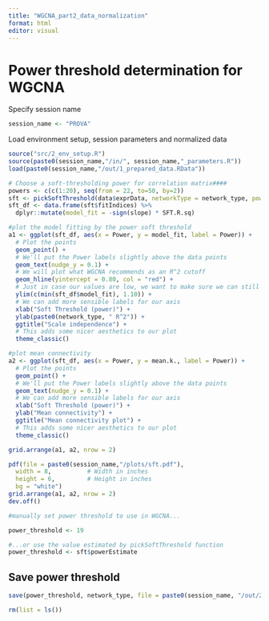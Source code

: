 ```yaml
---
title: "WGCNA_part2_data_normalization"
format: html
editor: visual
---
```


# Power threshold determination for WGCNA

Specify session name

```r
session_name <- "PROVA"
```

Load environment setup, session parameters and normalized data

```r
source("src/2_env_setup.R")
source(paste0(session_name,"/in/", session_name,"_parameters.R"))
load(paste0(session_name,"/out/1_prepared_data.RData"))
```

```r
# Choose a soft-thresholding power for correlation matrix####
powers <- c(c(1:20), seq(from = 22, to=50, by=2))
sft <- pickSoftThreshold(data$exprData, networkType = network_type, powerVector = powers)
sft_df <- data.frame(sft$fitIndices) %>%
  dplyr::mutate(model_fit = -sign(slope) * SFT.R.sq)
```

```r
#plot the model fitting by the power soft threshold
a1 <- ggplot(sft_df, aes(x = Power, y = model_fit, label = Power)) +
  # Plot the points
  geom_point() +
  # We'll put the Power labels slightly above the data points
  geom_text(nudge_y = 0.1) +
  # We will plot what WGCNA recommends as an R^2 cutoff
  geom_hline(yintercept = 0.80, col = "red") +
  # Just in case our values are low, we want to make sure we can still see the 0.80 level
  ylim(c(min(sft_df$model_fit), 1.10)) +
  # We can add more sensible labels for our axis
  xlab("Soft Threshold (power)") +
  ylab(paste0(network_type, " R^2")) +
  ggtitle("Scale independence") +
  # This adds some nicer aesthetics to our plot
  theme_classic()

#plot mean connectivity
a2 <- ggplot(sft_df, aes(x = Power, y = mean.k., label = Power)) +
  # Plot the points
  geom_point() +
  # We'll put the Power labels slightly above the data points
  geom_text(nudge_y = 0.1) +
  # We can add more sensible labels for our axis
  xlab("Soft Threshold (power)") +
  ylab("Mean connectivity") +
  ggtitle("Mean connectivity plot") +
  # This adds some nicer aesthetics to our plot
  theme_classic()

grid.arrange(a1, a2, nrow = 2)

pdf(file = paste0(session_name,"/plots/sft.pdf"), 
  width = 8,          # Width in inches
  height = 6,         # Height in inches
  bg = "white")
grid.arrange(a1, a2, nrow = 2)
dev.off()
```

```r
#manually set power threshold to use in WGCNA...

power_threshold <- 19
```

```r
#...or use the value estimated by pickSoftThreshold function
power_threshold <- sft$powerEstimate
```

## Save power threshold

```r
save(power_threshold, network_type, file = paste0(session_name, "/out/2_pt.Rdata"))

rm(list = ls())
```

